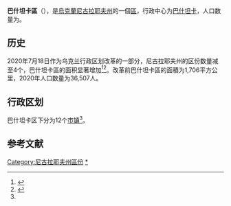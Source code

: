 {{Infobox settlement
| name                    = 巴什坦卡區
| native_name             = Баштанський район
| native_name_lang        = uk
| settlement_type         = [[区_(乌克兰)|区]]
| image_skyline           = Баштанський краєзнавчий музей.jpg
| image_caption           = 巴什坦卡市内的博物馆
| image_flag              = Flag of Bashtanskiy Raion in Mykolaiv Oblast.png
| flag_size               = 120px
| image_shield            = Coat of Arms of Bashtanskiy Raion in Mykolaiv Oblast.png
| shield_size             = 60px
| image_map               = Bashtanskiy rayon 2020.svg
| map_caption             = 巴什坦卡區在尼古拉耶夫州的位置
| subdivision_type        = [[世界政區索引|国家]]
| subdivision_name        = {{UKR}}
| subdivision_type1       = [[州_(烏克蘭)|州]]
| subdivision_name1       = [[尼古拉耶夫州|尼古拉耶夫州]]
| established_title       = 建立
| established_date        = 
| seat_type               = 行政中心
| seat                    = [[巴什坦卡|巴什坦卡]]
| parts_type              = 辖区
| parts_style             = coll
| parts                   = 12个[[烏克蘭市鎮|市镇]]<ref name="Ostapenko">{{Cite book |url=https://www.minregion.gov.ua/wp-content/uploads/2020/10/atlas_novogo_atu_2020.pdf |date=2020 |publisher=Міністерство розвитку громад та територій України; Товариство дослідників України |editor-last=Ostapenko |editor-first=Pavlo (Павло Остапенко) |edition=2nd |location=Київ |language=uk |script-title=uk:Атлас адміністративно-територіального устрою України: Новий районний поділ та територіальні громади: 2020}}</ref>
| p1                      =
| government_footnotes    = 
| leader_party            = 
| leader_title            = 
| leader_name             = 
| unit_pref               = Metric
| area_footnotes          = 
| area_note               = 
| area_total_km2          = 
| population_as_of        = 2021年
| population_footnotes    = <ref name="ua2021estimate"/>
| population_total        = 136,739
| population_density_km2  = auto
| population_note         = 
| timezone1               = 
| utc_offset1             = 
| timezone1_DST           = 
| utc_offset1_DST         = 
| postal_code_type        = 邮政编码
| postal_code             = 
| area_code_type          = 
| area_code               = 
| iso_code                = 
| website                 = 
| footnotes               = 
}}
'''巴什坦卡區'''（{{lang-uk|Баштанський район}}），是[[烏克蘭|烏克蘭]][[尼古拉耶夫州|尼古拉耶夫州]]的一個[[区_(乌克兰)|區]]，行政中心为[[巴什坦卡|巴什坦卡]]，人口数量为{{Ua-pop-est2021|136,739人}}。

== 历史 ==
{{Stack|[[File:Bashtanskyi-Raion.png|thumb]]}}
2020年7月18日作为乌克兰行政区划改革的一部分，尼古拉耶夫州的区份数量减至4个，巴什坦卡區的面积显著增加<ref>{{Cite news|title=Про утворення та ліквідацію районів. Постанова Верховної Ради України № 807-ІХ.|url=http://www.golos.com.ua/article/333466|access-date=2020-10-03|date=2020-07-18|website=Голос України|language=uk}}</ref><ref name="2020_reform_maps">{{cite web |title=Нові райони: карти + склад |url=https://www.minregion.gov.ua/press/news/novi-rajony-karty-sklad/ |publisher=Міністерство розвитку громад та територій України |language=uk}}</ref>。改革前巴什坦卡區的面積为1,706平方公里，2020年人口数量为36,507人。

== 行政区划 ==
巴什坦卡区下分为12个[[烏克蘭市鎮|市镇]]<ref name="Ostapenko"/>。

== 参考文献 ==
{{Reflist}}

[[Category:尼古拉耶夫州區份|Category:尼古拉耶夫州區份]]
[[Category:巴什坦卡區|*]]